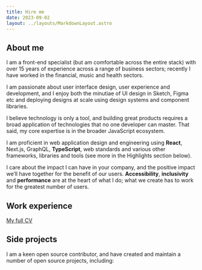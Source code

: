 ```yaml
---
title: Hire me
date: 2023-09-02
layout: ../layouts/MarkdownLayout.astro
---
```



## About me

I am a front-end specialist (but am comfortable across the entire stack) with over 15 years of experience across a range of business sectors; recently I have worked in the financial, music and health sectors.

I am passionate about user interface design, user experience and development, and I enjoy both the minutiae of UI design in Sketch, Figma etc and deploying designs at scale using design systems and component libraries.

I believe technology is only a tool, and building great products requires a broad application of technologies that no one developer can master. That said, my core expertise is in the broader JavaScript ecosystem.

I am proficient in web application design and engineering using **React**, Next.js, GraphQL, **TypeScript**, web standards and various other frameworks, libraries and tools (see more in the Highlights section below).

I care about the impact I can have in your company, and the positive impact we’ll have together for the benefit of our users. **Accessibility**, **inclusivity** and **performance** are at the heart of what I do; what we create has to work for the greatest number of users.

## Work experience

<WorkList />

[My full CV](https://read.cv/mrmartineau)

## Side projects

I am a keen open source contributor, and have created and maintain a number of open source projects, including:

<ProjectList />

